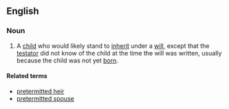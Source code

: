 ==English==
===Noun===
{{wikipedia}}
{{en-noun|sg=[[pretermitted]] [[child]]|pretermitted children}}
# {{legal}} A [[child]] who would likely stand to [[inherit]] under a [[will]], except that the [[testator]] did not know of the child at the time the will was written, usually because the child was not yet [[born]].

====Related terms====
*[[pretermitted heir]]
*[[pretermitted spouse]]